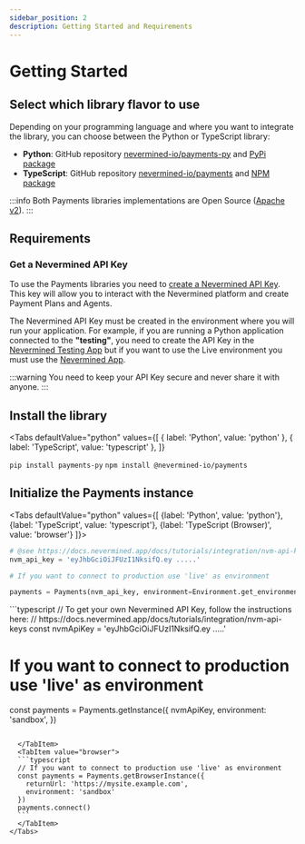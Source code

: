 ```yaml
---
sidebar_position: 2
description: Getting Started and Requirements
---
```



# Getting Started

## Select which library flavor to use

Depending on your programming language and where you want to integrate the library, you can choose
between the Python or TypeScript library:

- **Python**: GitHub repository
  [nevermined-io/payments-py](https://github.com/nevermined-io/payments-py) and
  [PyPi package](https://pypi.org/project/payments-py/)
- **TypeScript**: GitHub repository
  [nevermined-io/payments](https://github.com/nevermined-io/payments) and
  [NPM package](https://www.npmjs.com/package/@nevermined-io/payments)

:::info 
Both Payments libraries implementations are Open Source
([Apache v2](https://www.apache.org/licenses/LICENSE-2.0)). 
:::

## Requirements

### Get a Nevermined API Key

To use the Payments libraries you need to
[create a Nevermined API Key](../tutorials/integration/nvm-api-keys). This key will allow you to
interact with the Nevermined platform and create Payment Plans and Agents.

The Nevermined API Key must be created in the environment where you will run your application. For
example, if you are running a Python application connected to the **"testing"**, you need to create
the API Key in the [Nevermined Testing App](https://testing.nevermined.app/) but if you want to use
the Live environment you must use the [Nevermined App](https://nevermined.app/).

:::warning 
You need to keep your API Key secure and never share it with anyone. 
:::

## Install the library

<Tabs
  defaultValue="python"
  values={[
    { label: 'Python', value: 'python' },
    { label: 'TypeScript', value: 'typescript' },
  ]}
>
  <TabItem value="python">``` pip install payments-py ```</TabItem>
  <TabItem value="typescript">``` npm install @nevermined-io/payments ```</TabItem>
</Tabs>

## Initialize the Payments instance

<Tabs
  defaultValue="python"
  values={[
    {label: 'Python', value: 'python'},
    {label: 'TypeScript', value: 'typescript'},
    {label: 'TypeScript (Browser)', value: 'browser'}
  ]}>
  <TabItem value="python">
  ```python
  # @see https://docs.nevermined.app/docs/tutorials/integration/nvm-api-keys
  nvm_api_key = 'eyJhbGciOiJFUzI1NksifQ.ey .....'

# If you want to connect to production use 'live' as environment

payments = Payments(nvm_api_key, environment=Environment.get_environment('sandbox'))

````
</TabItem>
<TabItem value="typescript">
```typescript
// To get your own Nevermined API Key, follow the instructions here:
// https://docs.nevermined.app/docs/tutorials/integration/nvm-api-keys
const nvmApiKey = 'eyJhbGciOiJFUzI1NksifQ.ey .....'

# If you want to connect to production use 'live' as environment
const payments = Payments.getInstance({
  nvmApiKey,
  environment: 'sandbox',
})
````

  </TabItem>
  <TabItem value="browser">
  ```typescript
  // If you want to connect to production use 'live' as environment
  const payments = Payments.getBrowserInstance({
    returnUrl: 'https://mysite.example.com',
    environment: 'sandbox'
  })
  payments.connect()
  ```
  </TabItem>
</Tabs>
